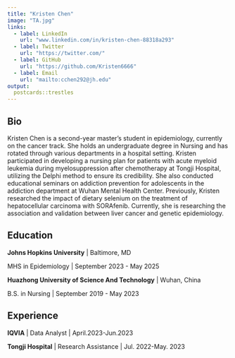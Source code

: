 ---
title: "Kristen Chen"
image: "TA.jpg"
links:
  - label: LinkedIn
    url: "www.linkedin.com/in/kristen-chen-88318a293"
  - label: Twitter
    url: "https://twitter.com/"
  - label: GitHub
    url: "https://github.com/Kristen6666"
  - label: Email
    url: "mailto:cchen292@jh.edu"
output:
  postcards::trestles
---
 
## Bio

Kristen Chen is a second-year master's student in epidemiology, currently on the cancer track. She holds an undergraduate degree in Nursing and has rotated through various departments in a hospital setting. Kristen participated in developing a nursing plan for patients with acute myeloid leukemia during myelosuppression after chemotherapy at Tongji Hospital, utilizing the Delphi method to ensure its credibility. She also conducted educational seminars on addiction prevention for adolescents in the addiction department at Wuhan Mental Health Center. Previously, Kristen researched the impact of dietary selenium on the treatment of hepatocellular carcinoma with SORAfenib. Currently, she is researching the association and validation between liver cancer and genetic epidemiology.

## Education

**Johns Hopkins University** | Baltimore, MD

MHS in Epidemiology | September 2023 - May 2025

**Huazhong University of Science And Technology** | Wuhan, China

B.S. in Nursing | September 2019 - May 2023

## Experience

**IQVIA** | Data Analyst | April.2023-Jun.2023

**Tongji Hospital** | Research Assistance | Jul. 2022-May. 2023
